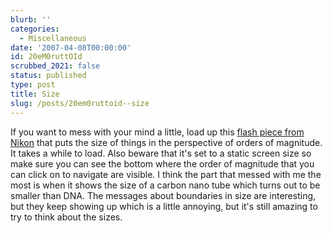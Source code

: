 ```yaml
---
blurb: ''
categories:
  - Miscellaneous
date: '2007-04-08T00:00:00'
id: 20eM0ruttOId
scrubbed_2021: false
status: published
type: post
title: Size
slug: /posts/20em0ruttoid--size
---
```


If you want to mess with your mind a little, load up this
[flash piece from Nikon](http://www.nikon.co.jp/main/eng/feelnikon/discovery/universcale/index_f.htm)
that puts the size of things in the perspective of orders of
magnitude. It takes a while to load. Also beware that it's set to a
static screen size so make sure you can see the bottom where the
order of magnitude that you can click on to navigate are visible. I
think the part that messed with me the most is when it shows the
size of a carbon nano tube which turns out to be smaller than DNA.
The messages about boundaries in size are interesting, but they
keep showing up which is a little annoying, but it's still amazing
to try to think about the sizes.
